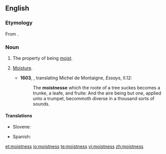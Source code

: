 ==English==
===Etymology===
From {{suffix|moist|ness}}.

===Noun===
{{en-noun|-}}

# The property of being [[moist]].
# {{obsolete}} [[moisture|Moisture]].
#*'''1603''', {{w|John Florio}}, translating Michel de Montaigne, ''Essays'', II.12:
#*:The '''moistnesse''' which the roote of a tree suckes becomes a trunke, a leafe, and fruite: And the aire being but one, applied unto a trumpet, becommoth diverse in a thousand sorts of sounds.

====Translations====
{{trans-top|moistness}}
* Slovene: {{t-|sl|vlažnost|alt=vlážnost}}
{{trans-mid}}
* Spanish: {{t+|es|humedad|f}}
{{trans-bottom}}

[[et:moistness]]
[[io:moistness]]
[[te:moistness]]
[[vi:moistness]]
[[zh:moistness]]